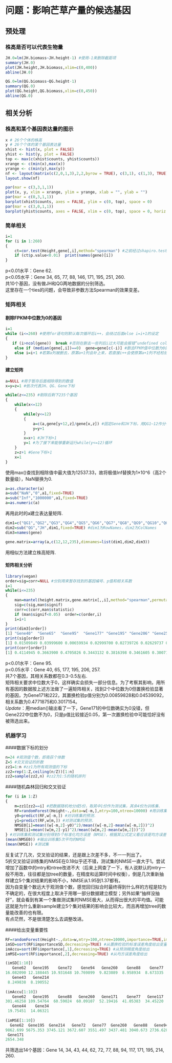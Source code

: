 # 问题：影响芒草产量的候选基因

## 预处理

### 株高是否可以代表生物量

```r
JH.0=lm(JH.biomass~JH.height-1) #使用-1来删除截距项
summary(JH.0)
plot(JH.height,JH.biomass,xlim=c(0,400))
abline(JH.0)

QG.0=lm(QG.biomass~QG.height-1)
summary(QG.0)
plot(QG.height,QG.biomass,xlim=c(0,450))
abline(QG.0)
```

## 相关分析

### 株高和某个基因表达量的图示

```r
x # 26个个体的株高
y # 26个个体的某个基因表达量
xhist <- hist(x, plot = FALSE)
yhist <- hist(y, plot = FALSE)
top <- max(c(xhist$counts, yhist$counts))
xrange <- c(min(x),max(x))
yrange <- c(min(y),max(y))
nf <- layout(matrix(c(2,0,1,3),2,2,byrow = TRUE), c(3,1), c(1,3), TRUE)
layout.show(nf)

par(mar = c(3,3,1,1))
plot(x, y, xlim = xrange, ylim = yrange, xlab = "", ylab = "")
par(mar = c(0,3,1,1))
barplot(xhist$counts, axes = FALSE, ylim = c(0, top), space = 0)
par(mar = c(3,0,1,1))
barplot(yhist$counts, axes = FALSE, xlim = c(0, top), space = 0, horiz = TRUE)
```

### 简单相关

```r
i=1
for (i in 1:260)
{
    ct=cor.test(Height,gene[,i],method="spearman") #之前经过shapiro.test没有找到表达量符合正态分布的基因
    if (ct$p.value<0.01)  print(names(gene)[i])
}
```

p<0.01水平：Gene 62.  
p<0.05水平：Gene 34, 65, 77, 88, 146, 171, 195, 251, 260.  
共10个基因，没有做JH和QG两地数据的分别筛选。  
这里存在一个ties的问题，会导致非参数方法Spearman的效果变差。

### 矩阵相关

#### 剔除FPKM中位数为0的基因

```r
i=1
while (i<=260) #使用for语句则默认每次循环后i++，会绕过后面else i=i+1的设定
{
   if (i>ncol(gene))  break #否则在删去一些列后i过大可能会报错“undefined column selected”
    else if (median(gene[,i])==0)  gene=gene[c(-i)] #删去FPKM值中位数为0的列
    else i=i+1 #若第a列被删去，原第a+1列会补上来，若直接i++会使原第a+1列不经检验就跳过
}
```
#### 建立矩阵

```r
a=NULL #用于暂存后面相除得到的数值
x=y=z=1 #依次代表JH、QG、Gene下标

while(z<=235) #剔除后剩下235个基因
{
    while(x<=12)
    {
        while(y<=12)
        {
            a=c(a,gene[y+12,z]/gene[x,z]) #固定Gene和JH下标，用QG1~12作分子相除
            y=y+1
        }
        x=x+1 #JH下标+1
        y=1 #为了接下来能够重新运行while(y<=12)循环
    }
    z=z+1 #Gene下标+1
    x=1
}
```
使用max()查找到相除值中最大值为12537.33，故将极值Inf替换为1×10^6（高2个数量级），NaN替换为0.
```r
a=as.character(a)
a=sub("NaN","0",a1,fixed=TRUE)
a=sub("Inf","1000000",a1,fixed=TRUE)
a=as.numeric(a)
```
再用此时的a建立表达量矩阵.
```r
dim1=c("QG1","QG2","QG3","QG4","QG5","QG6","QG7","QG8","QG9","QG10","QG11","QG12")
dim2=sub("QG","JH",dim1,fixed=TRUE) #dim1为RowNames，dim2为ColNames
dim3=names(gene)

gene.matrix=array(a,c(12,12,235),dimnames=list(dim1,dim2,dim3))
```
用相似方法建立株高矩阵.  

#### 矩阵相关分析

```r
library(vegan)
order=sig=corr=NULL #分别用来暂存找到的基因编号、p值和相关系数
i=1
while(i<=235)
{
    man=mantel(height.matrix,gene.matrix[,,i],method="spearman",permutations=10000)
    sig=c(sig,man$signif)
    corr=c(corr,man$statistic)
    if (man$signif<0.05)  order=c(order,i)
    i=i+1
}
print(dim3[order])
[1] "Gene40"  "Gene65"  "Gene95"  "Gene177" "Gene195" "Gene206" "Gene257"
print(sig[order])
[1] 0.01509849 0.03999600 0.00659934 0.02999700 0.02739726 0.02629737 0.04739526
print(corr[order])
[1] 0.4114945 0.3663900 0.4705826 0.3443132 0.3816398 0.3461605 0.3007196
```
p<0.01水平：Gene 95.  
p<0.05水平：Gene 40, 65, 177, 195, 206, 257.  
共7个基因，其相关系数都在0.3-0.5左右.  
矩阵相关要求中位数大于0，这样确实会损失一部分信息。为了考察其影响，用所有基因的数据按上述方法做了一遍矩阵相关，找到2个中位数为0但置换检验显著的基因，为Gene171和222，其置换检验p值分别为0.00859828和0.04539092，相关系数为0.4771875和0.3017154。  
*Update*：用median()输出看了一下，Gene171的中位数确实为0没错，但Gene222中位数不为0，只是p值比较接近0.05，第一次置换检验中可能恰好没有被筛选出来。

### 机器学习

####数据下标的划分  
```r
n=24 #观测值个数，即南荻个体数
Z=5 #交叉验证的折数
zz1=1:n #zz1为所有观测值的下标
zz2=rep(1:Z,ceiling(n/Z))[1:n]
zz2=sample(zz2,n) #zz2为1:5的随机排列
```
####随机森林回归和交叉验证
```r
for (i in 1:Z)
{
    m=zz1[zz2==i] #把数据随机地分成5份，取其中1份作为测试集，其余4份为训练集.
    RF=randomForest(Height~.,data=w[-m,],mtry=100,ntree=10000) #用训练集建立模型，mtry是number of predictors sampled for spliting at each node，默认是自变量数/3.
    y0=predict(RF,w[-m,]) #对训练集的预测.
    y1=predict(RF,w[m,]) #对测试集的预测.
    NMSE0[i]=mean((w[-m,2]-y0)^2)/mean((w[-m,2]-mean(w[-m,2]))^2)
    NMSE[i]=mean((w[m,2]-y1)^2)/mean((w[m,2]-mean(w[m,2]))^2)
} #对训练集和测试集分别得到5个标准化均方误差（NMSE），根据其公式定义看应该是均方误差除以方差得到.
(mean(NMSE0)) #输出训练集5次平均的NMSE
(mean(NMSE)) #测试集
```
反复试了几次，交叉验证的结果，还是跟上次差不多，不一一列出了。  
5折交叉验证训练集的NMSE在0.18似乎还不错，测试集的NMSE一直大于1。尝试增加了函数中的mtry和ntree改进不大（后来上网查了一下，有人说默认的mtry一般不用改，往往都是加tree的数量，在精度和运算时间中权衡），倒是几次重新抽样建立5个集对结果的影响不小，NMSE从1.95到1.37都有。  
因为自变量个数远大于观测值个数，感觉回归拟合时最终得到什么样的方程是较为不确定的，在很大程度上取决于用哪一部分数据建立模型；另外如果“抽样没抽好”，就会看到有某一个集做测试集时NMSE极大，从而得出很大的平均值。可能这就是为什么重新sample建立5个集对结果的影响会比较大，而且再增加tree的数量能改善的也有限。  
有点茫然，不是很清楚怎么去调整改进。  

####给出变量重要性
```r
RF=randomForest(Height~.,data=w,mtry=100,ntree=10000,importance=TRUE,importanceSD=T)
imSD=sort(RF$importanceSD,decreasing=TRUE) #从置换检验的标准误差角度给出变量重要性
imAccu=sort(RF$importance[,1],decreasing=TRUE) #从预测精度角度给出
imMSE=sort(RF$importance[,2],decreasing=TRUE) #从均方误差角度给出

(imSD[1:10])
   Gene62   Gene195    Gene72    Gene94   Gene260    Gene88    Gene77    Gene14 
16.082090 12.188445 10.931648 10.769899  9.823089  8.958934  8.673335  8.377055 
   Gene43   Gene214 
 8.249838  8.190552 
 
(imAccu[1:10])
   Gene62   Gene195    Gene88   Gene260   Gene171    Gene77   Gene117    Gene14 
301.46258 109.54764  60.59024  60.09107  52.19416  41.05383  34.45220  29.15351 
   Gene44    Gene34 
 19.75451  14.06321 
 
(imMSE[1:10])
  Gene62  Gene195  Gene214   Gene72   Gene77  Gene260   Gene88   Gene94   Gene14 
9862.699 5675.353 3745.121 3672.607 3551.497 3437.481 3040.673 2736.628 2673.034 
 Gene171 
2654.348 
```
共筛选出14个基因：Gene 14, 34, 43, 44, 62, 72, 77, 88, 94, 117, 171, 195, 214, 260.
